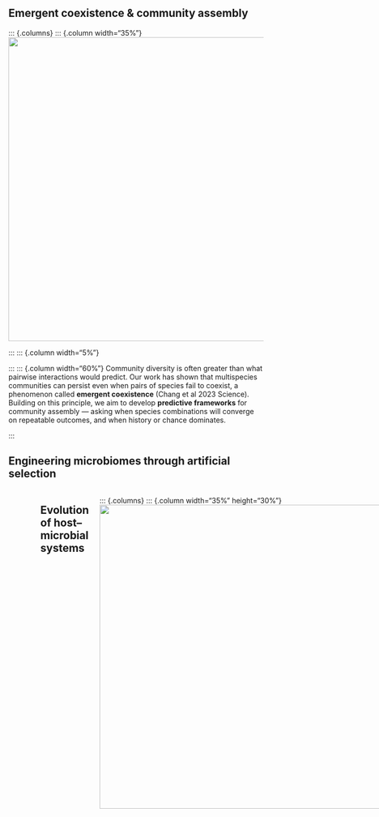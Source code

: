 


## Emergent coexistence & community assembly

::: {.columns}
::: {.column width="35%"}
![](images/research/coexistence.png){fig-alt="Emergent coexistence illustration" width="600"}  

:::
::: {.column width="5%"}

:::
::: {.column width="60%"}
Community diversity is often greater than what pairwise interactions would predict. Our work has shown that multispecies communities can persist even when pairs of species fail to coexist, a phenomenon called **emergent coexistence** (Chang et al 2023 Science). Building on this principle, we aim to develop **predictive frameworks** for community assembly — asking when species combinations will converge on repeatable outcomes, and when history or chance dominates.

:::


## Engineering microbiomes through artificial selection

::: {.columns}
::: {.column width="35%"}
![](images/research/landscape.png){fig-alt="Community engineering illustration" width="600"}  


:::
::: {.column width="5%"}

:::
::: {.column width="60%"}

Microbial communities can be treated as evolving units, subject to artificial selection.  

In experimental evolution systems, we found that community function can be improved by selection until heritable variation is exhausted (Chang et al 2020 Evolution). Our research identified strategies — stabilizing communities and perturbing ecological states — that extend this improvement (Chang et al 2021 Nat Ecol Evol). These insights point toward a **design framework for microbiome engineering**, where communities can be optimized for desired traits. 


:::


## Evolution of host–microbial systems

::: {.columns}
::: {.column width="35%" height="30%"}
![](images/research/facultative.png){fig-alt="Host–symbiont systems illustration" width="600"}  


:::
::: {.column width="5%"}

:::
::: {.column width="60%"}

Facultative symbionts live dual lives: free-living and host-associated. Using population genomics and laboratory assays, we study how these multitudes of life stages shape the genetic diversity and divergence in microbial symbionts. Our work on host–symbiont systems explores how microbial symbionts adapt across hosts and environments (Chang et al 2025 bioRxiv).

:::

